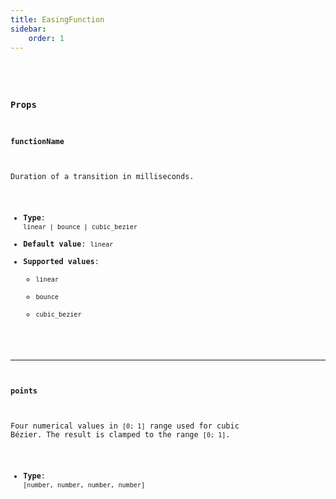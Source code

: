 ```yaml
---
title: EasingFunction
sidebar:
    order: 1
---
```


<CollapsibleDetails summaryTitle='Type definitions' open>
<Code code={`
type EasingFunction = 
  | "linear"
  | "bounce"
  | {
      functionName: "cubic_bezier";
      points: [number, number, number, number];
    }
`} lang='tsx' />
</CollapsibleDetails>

### Props

#### functionName
Duration of a transition in milliseconds.

- **Type**: `linear | bounce | cubic_bezier`
- **Default value**: `linear`
- **Supported values**:
    - `linear`
    - `bounce`
    - `cubic_bezier`
---

#### points
Four numerical values in `[0; 1]` range used for cubic Bézier. The result is clamped to the range `[0; 1]`.

- **Type**: `[number, number, number, number]`
